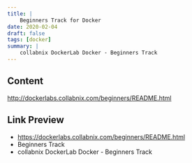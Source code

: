 ```yaml
---
title: |
    Beginners Track for Docker
date: 2020-02-04
draft: false
tags: [docker]
summary: |
    collabnix DockerLab Docker - Beginners Track
---
```


## Content

http://dockerlabs.collabnix.com/beginners/README.html

## Link Preview

- https://dockerlabs.collabnix.com/beginners/README.html
- Beginners Track
- collabnix DockerLab Docker - Beginners Track

